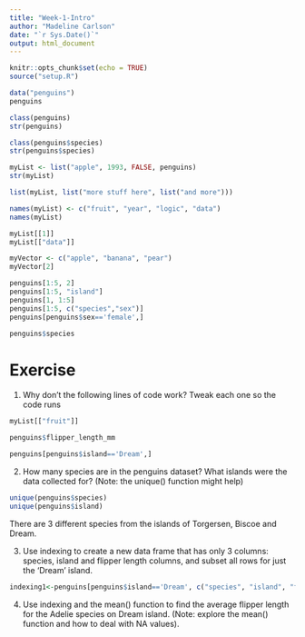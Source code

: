 ```yaml
---
title: "Week-1-Intro"
author: "Madeline Carlson"
date: "`r Sys.Date()`"
output: html_document
---
```


```r
knitr::opts_chunk$set(echo = TRUE)
source("setup.R")
```

```r
data("penguins")
penguins
```

```r
class(penguins)
str(penguins)

class(penguins$species)
str(penguins$species)
```

```r
myList <- list("apple", 1993, FALSE, penguins)
str(myList)

list(myList, list("more stuff here", list("and more")))

names(myList) <- c("fruit", "year", "logic", "data")
names(myList)
```

```r
myList[[1]]
myList[["data"]]

myVector <- c("apple", "banana", "pear")
myVector[2]

penguins[1:5, 2]
penguins[1:5, "island"]
penguins[1, 1:5]
penguins[1:5, c("species","sex")]
penguins[penguins$sex=='female',]

penguins$species
```

# Exercise

1.  Why don't the following lines of code work? Tweak each one so the code runs

```r
myList[["fruit"]]

penguins$flipper_length_mm

penguins[penguins$island=='Dream',]
```

2.    How many species are in the penguins dataset? What islands were the data collected for? (Note: the unique() function might help)

```r
unique(penguins$species)
unique(penguins$island)
```
There are 3 different species from the islands of Torgersen, Biscoe and Dream.

3.    Use indexing to create a new data frame that has only 3 columns: species, island and flipper length columns, and subset all rows for just the ‘Dream’ island.

```r
indexing1<-penguins[penguins$island=='Dream', c("species", "island", "flipper_length_mm")]
```


4.    Use indexing and the mean() function to find the average flipper length for the Adelie species on Dream island. (Note: explore the mean() function and how to deal with NA values).





